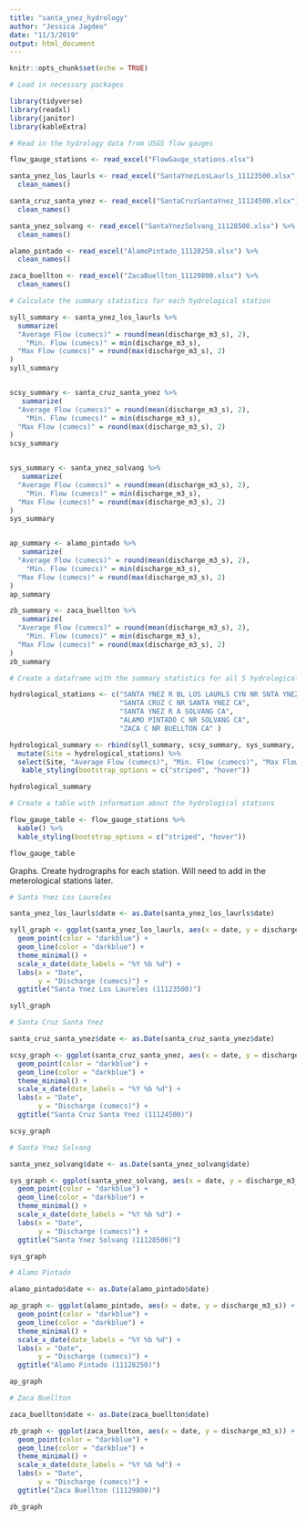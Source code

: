 ```yaml
---
title: "santa_ynez_hydrology"
author: "Jessica Jagdeo"
date: "11/3/2019"
output: html_document
---
```


```r
knitr::opts_chunk$set(echo = TRUE)
```


```r

# Load in necessary packages

library(tidyverse)
library(readxl)
library(janitor)
library(kableExtra)

```

```r

# Read in the hydrology data from USGS flow gauges

flow_gauge_stations <- read_excel("FlowGauge_stations.xlsx")

santa_ynez_los_laurls <- read_excel("SantaYnezLosLaurls_11123500.xlsx") %>% 
  clean_names()

santa_cruz_santa_ynez <- read_excel("SantaCruzSantaYnez_11124500.xlsx") %>% 
  clean_names()

santa_ynez_solvang <- read_excel("SantaYnezSolvang_11128500.xlsx") %>% 
  clean_names()

alamo_pintado <- read_excel("AlamoPintado_11128250.xlsx") %>% 
  clean_names()

zaca_buellton <- read_excel("ZacaBuellton_11129800.xlsx") %>% 
  clean_names()

```

```r

# Calculate the summary statistics for each hydrological station

syll_summary <- santa_ynez_los_laurls %>% 
  summarize(
  "Average Flow (cumecs)" = round(mean(discharge_m3_s), 2),
    "Min. Flow (cumecs)" = min(discharge_m3_s),
  "Max Flow (cumecs)" = round(max(discharge_m3_s), 2)
)
syll_summary


scsy_summary <- santa_cruz_santa_ynez %>% 
   summarize(
  "Average Flow (cumecs)" = round(mean(discharge_m3_s), 2),
    "Min. Flow (cumecs)" = min(discharge_m3_s),
  "Max Flow (cumecs)" = round(max(discharge_m3_s), 2)
)
scsy_summary


sys_summary <- santa_ynez_solvang %>% 
   summarize(
  "Average Flow (cumecs)" = round(mean(discharge_m3_s), 2),
    "Min. Flow (cumecs)" = min(discharge_m3_s),
  "Max Flow (cumecs)" = round(max(discharge_m3_s), 2)
)
sys_summary


ap_summary <- alamo_pintado %>% 
   summarize(
  "Average Flow (cumecs)" = round(mean(discharge_m3_s), 2),
    "Min. Flow (cumecs)" = min(discharge_m3_s),
  "Max Flow (cumecs)" = round(max(discharge_m3_s), 2)
)
ap_summary

zb_summary <- zaca_buellton %>% 
   summarize(
  "Average Flow (cumecs)" = round(mean(discharge_m3_s), 2),
    "Min. Flow (cumecs)" = min(discharge_m3_s),
  "Max Flow (cumecs)" = round(max(discharge_m3_s), 2)
)
zb_summary

```

```r

# Create a dataframe with the summary statistics for all 5 hydrological stations in the watershed

hydrological_stations <- c("SANTA YNEZ R BL LOS LAURLS CYN NR SNTA YNEZ CA",
                           "SANTA CRUZ C NR SANTA YNEZ CA", 
                           "SANTA YNEZ R A SOLVANG CA", 
                           "ALAMO PINTADO C NR SOLVANG CA", 
                           "ZACA C NR BUELLTON CA" )

hydrological_summary <- rbind(syll_summary, scsy_summary, sys_summary, ap_summary, zb_summary) %>% 
  mutate(Site = hydrological_stations) %>% 
  select(Site, "Average Flow (cumecs)", "Min. Flow (cumecs)", "Max Flow (cumecs)") %>% kable() %>% 
   kable_styling(bootstrap_options = c("striped", "hover"))

hydrological_summary


```

```r

# Create a table with information about the hydrological stations

flow_gauge_table <- flow_gauge_stations %>% 
  kable() %>% 
  kable_styling(bootstrap_options = c("striped", "hover"))

flow_gauge_table

```

Graphs.
Create hydrographs for each station. Will need to add in the meterological stations later.

```r

# Santa Ynez Los Laureles

santa_ynez_los_laurls$date <- as.Date(santa_ynez_los_laurls$date)

syll_graph <- ggplot(santa_ynez_los_laurls, aes(x = date, y = discharge_m3_s)) +
  geom_point(color = "darkblue") +
  geom_line(color = "darkblue") +
  theme_minimal() +
  scale_x_date(date_labels = "%Y %b %d") +
  labs(x = "Date",
       y = "Discharge (cumecs)") +
  ggtitle("Santa Ynez Los Laureles (11123500)")

syll_graph

```

```r

# Santa Cruz Santa Ynez

santa_cruz_santa_ynez$date <- as.Date(santa_cruz_santa_ynez$date)

scsy_graph <- ggplot(santa_cruz_santa_ynez, aes(x = date, y = discharge_m3_s)) +
  geom_point(color = "darkblue") +
  geom_line(color = "darkblue") +
  theme_minimal() +
  scale_x_date(date_labels = "%Y %b %d") +
  labs(x = "Date",
       y = "Discharge (cumecs)") +
  ggtitle("Santa Cruz Santa Ynez (11124500)")

scsy_graph

```

```r

# Santa Ynez Solvang

santa_ynez_solvang$date <- as.Date(santa_ynez_solvang$date)

sys_graph <- ggplot(santa_ynez_solvang, aes(x = date, y = discharge_m3_s)) +
  geom_point(color = "darkblue") +
  geom_line(color = "darkblue") +
  theme_minimal() +
  scale_x_date(date_labels = "%Y %b %d") +
  labs(x = "Date",
       y = "Discharge (cumecs)") +
  ggtitle("Santa Ynez Solvang (11128500)")

sys_graph

```

```r

# Alamo Pintado

alamo_pintado$date <- as.Date(alamo_pintado$date)

ap_graph <- ggplot(alamo_pintado, aes(x = date, y = discharge_m3_s)) +
  geom_point(color = "darkblue") +
  geom_line(color = "darkblue") +
  theme_minimal() +
  scale_x_date(date_labels = "%Y %b %d") +
  labs(x = "Date",
       y = "Discharge (cumecs)") +
  ggtitle("Alamo Pintado (11128250)")

ap_graph

```

```r

# Zaca Buellton

zaca_buellton$date <- as.Date(zaca_buellton$date)

zb_graph <- ggplot(zaca_buellton, aes(x = date, y = discharge_m3_s)) +
  geom_point(color = "darkblue") +
  geom_line(color = "darkblue") +
  theme_minimal() +
  scale_x_date(date_labels = "%Y %b %d") +
  labs(x = "Date",
       y = "Discharge (cumecs)") +
  ggtitle("Zaca Buellton (11129800)")

zb_graph

```

